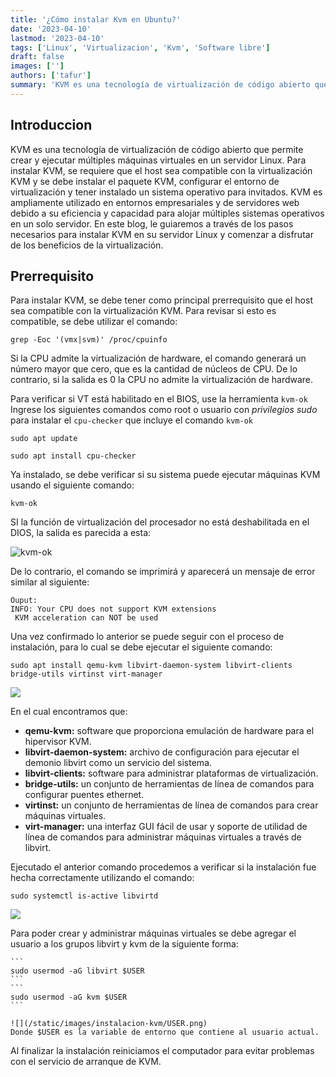```yaml
---
title: '¿Cómo instalar Kvm en Ubuntu?'
date: '2023-04-10'
lastmod: '2023-04-10'
tags: ['Linux', 'Virtualizacion', 'Kvm', 'Software libre']
draft: false
images: ['']
authors: ['tafur']
summary: 'KVM es una tecnología de virtualización de código abierto que permite crear y ejecutar múltiples máquinas virtuales en un servidor Linux.'
---
```


## Introduccion

KVM es una tecnología de virtualización de código abierto que permite crear y ejecutar múltiples máquinas virtuales en un servidor Linux. Para instalar KVM, se requiere que el host sea compatible con la virtualización KVM y se debe instalar el paquete KVM, configurar el entorno de virtualización y tener instalado un sistema operativo para invitados. KVM es ampliamente utilizado en entornos empresariales y de servidores web debido a su eficiencia y capacidad para alojar múltiples sistemas operativos en un solo servidor. En este blog, le guiaremos a través de los pasos necesarios para instalar KVM en su servidor Linux y comenzar a disfrutar de los beneficios de la virtualización.

## Prerrequisito

Para instalar KVM, se debe tener como principal prerrequisito que el host sea compatible con la virtualización KVM. Para revisar si esto es compatible, se debe utilizar el comando:

```
grep -Eoc '(vmx|svm)' /proc/cpuinfo
```

Si la CPU admite la virtualización de hardware, el comando generará un número mayor que cero, que es la cantidad de núcleos de CPU. De lo contrario, si la salida es 0 la CPU no admite la virtualización de hardware.

Para verificar si VT está habilitado en el BIOS, use la herramienta `kvm-ok` Ingrese los siguientes comandos como root o usuario con _privilegios sudo_ para instalar el `cpu-checker` que incluye el comando `kvm-ok`

```
sudo apt update
```
```
sudo apt install cpu-checker
```

Ya instalado, se debe verificar si su sistema puede ejecutar máquinas KVM usando el siguiente comando:

```
kvm-ok
```

SI la función de virtualización del procesador no está deshabilitada en el DIOS, la salida es parecida a esta:

![kvm-ok](/static/images/instalacion-kvm/kvm-ok.png)

De lo contrario, el comando se imprimirá y aparecerá un mensaje de error similar al siguiente:

```
Ouput:
INFO: Your CPU does not support KVM extensions
 KVM acceleration can NOT be used
```

Una vez confirmado lo anterior se puede seguir con el proceso de instalación, para lo cual se debe ejecutar el siguiente comando:

```
sudo apt install qemu-kvm libvirt-daemon-system libvirt-clients bridge-utils virtinst virt-manager
```
![](/static/images/instalacion-kvm/installKVM.png)

En el cual encontramos que:

- **qemu-kvm:** software que proporciona emulación de hardware para el hipervisor KVM.
- **libvirt-daemon-system:** archivo de configuración para ejecutar el demonio libvirt como un servicio del sistema.
- **libvirt-clients:** software para administrar plataformas de virtualización.
- **bridge-utils:** un conjunto de herramientas de línea de comandos para configurar puentes ethernet.
- **virtinst:** un conjunto de herramientas de línea de comandos para crear máquinas virtuales.
- **virt-manager:** una interfaz GUI fácil de usar y soporte de utilidad de línea de comandos para administrar máquinas virtuales a través de libvirt.

Ejecutado el anterior comando procedemos a verificar si la instalación fue hecha correctamente utilizando el comando:

```
sudo systemctl is-active libvirtd
```
![](/static/images/instalacion-kvm/isActive.png)

Para poder crear y administrar máquinas virtuales se debe agregar el usuario a los grupos libvirt y kvm de la siguiente forma:
    
    ```
    sudo usermod -aG libvirt $USER
    ```
    ```
    sudo usermod -aG kvm $USER
    ```

    ![](/static/images/instalacion-kvm/USER.png)
	Donde $USER es la variable de entorno que contiene al usuario actual.

Al finalizar la instalación reiniciamos el computador para evitar problemas con el servicio de arranque de KVM.

